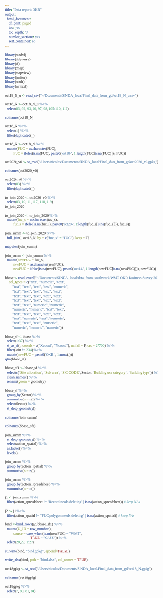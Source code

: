 ```yaml
---
title: "Data report: OKR"
output:
  html_document:
    df_print: paged
    toc: yes
    toc_depth: '3'
    number_sections: yes
    self_contained: no
---
```


```{=html}
<style>
* {font-family: "Trebuchet MS"}h1{font-size: 190%}h2{font-size: 160%}h3{font-size: 150%}h4{font-size: 130%}h5{font-size: 110%}h6{font-size: 90%}
.r code {
    white-space: pre;
}
</style>
```

```r
library(readxl)
library(tidyverse)
library(sf)
library(tmap)
library(mapview)
library(janitor)
library(readr)
library(writexl)
```

```r
oct18_N_u <- read_csv("~/Documents/SINDA_local/Final_data_from_gd/oct18_N_u.csv")
```

```r
oct18_N <- oct18_N_u %>%
  select(83, 92, 93, 96, 97, 98, 105:110, 112)
```

```r
colnames(oct18_N)
```

```r
oct18_N %>%
  select(1) %>%
  filter(duplicated(.))
```
```r
oct18_N <- oct18_N %>%
  mutate(FUC = as.character(FUC),
         FUC = ifelse(is.na(FUC), paste0('oct18-', 1:length(FUC[is.na(FUC)])), FUC))
```

```r
oct2020_v0 <- st_read("/Users/nicolas/Documents/SINDA_local/Final_data_from_gd/oct2020_v0.gpkg")
```

```r
colnames(oct2020_v0)
```

```r
oct2020_v0 %>%
  select(83) %>%
  filter(duplicated(.))
```

```r
to_join_2020 <- oct2020_v0 %>%
  select(83, 10, 11, 117, 118, 119)
to_join_2020
```

```r
to_join_2020 <- to_join_2020 %>% 
  mutate(fuc_s = as.character(fuc_s),
         fuc_s = ifelse(is.na(fuc_s), paste0('oct20-', 1:length(fuc_s[is.na(fuc_s)])), fuc_s))
```

```r
join_summ <- to_join_2020 %>%
  full_join(., oct18_N, by = c("fuc_s" = "FUC"), keep = T)
```

```r
mapview(join_summ)
```

```r
join_summ <- join_summ %>%
  mutate(newFUC = fuc_s,
         newFUC = as.character(newFUC),
         newFUC = ifelse(is.na(newFUC), paste0('oct18-', 1:length(newFUC[is.na(newFUC)])), newFUC))
```

```r
bbase <- read_excel("~/Documents/SINDA_local/data_from_southwark/WMT OKR Business Survey 2019/REDACTED_164_OKR Survey_WMT 2019 business base_191104.xlsx", 
    col_types = c("text", "numeric", "text", 
        "text", "text", "text", "text", "numeric", 
        "text", "text", "text", "text", "text", 
        "text", "text", "text", "text", "text", 
        "text", "text", "text", "text", "text", 
        "text", "text", "numeric", "numeric", 
        "numeric", "numeric", "text", "text", 
        "text", "text", "text", "text", "text", 
        "text", "numeric", "text", "numeric", 
        "text", "text", "text", "numeric", 
        "numeric", "numeric", "numeric"))
```

```r
bbase_sf <- bbase %>%
  select(1:37) %>%
  st_as_sf(., coords = c("Xcoord", "Ycoord"), na.fail = F, crs = 27700) %>%
  filter(Join != 234) %>%
  mutate(newFUC = paste0('OKR-', 1:nrow(.)))
qtm(bbase_sf)
```

```r
bbase_sf1 <- bbase_sf %>%
  select(c(`Site allocation`, `Sub-area`, `SIC CODE`, Sector, `Building use category`, `Building type`)) %>%
  clean_names() %>%
  rename(geom = geometry)
```

```r
bbase_sf %>%
  group_by(Sector) %>%
  summarise(n = n()) %>%
  select(Sector) %>%
  st_drop_geometry()
```


```r
colnames(join_summ)
```

```r
colnames(bbase_sf1)
```

```r
join_summ %>%
  st_drop_geometry() %>%
  select(action_spatial) %>%
  as.factor() %>%
  levels()
```

```r
join_summ %>%
  group_by(action_spatial) %>%
  summarise(n = n())
```

```r
join_summ %>%
  group_by(action_spreadsheet) %>%
  summarise(n = n())
```

```r
j1 <- join_summ %>%
  filter(action_spreadsheet != "Record needs deleting" | is.na(action_spreadsheet)) # keep NAs
```

```r
j2 <- j1 %>%
  filter(action_spatial != "FUC polygon needs deleting" | is.na(action_spatial)) # keep NAs
```

```r
bind <- bind_rows(j2, bbase_sf1) %>%
  mutate(U_ID = row_number(),
         source = case_when(is.na(newFUC) ~ "WMT",
                            TRUE ~ "CASS")) %>%
  select(28,29, 1:27)
```

```r
st_write(bind, "bind.gpkg", append=FALSE)
```

```r
write_xlsx(bind, path = "bind.xlsx", col_names = TRUE)
```


```r
oct18gpkg <- st_read("/Users/nicolas/Documents/SINDA_local/Final_data_from_gd/oct18_N.gpkg")
```

```r
colnames(oct18gpkg)
```

```r
oct18gpkg %>%
  select(7, 80, 81, 84)
```

```r

```

